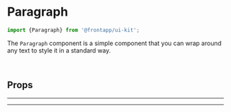 
<Meta title="Text/Paragraph" of={Paragraph} />

# Paragraph

<Canvas>
  <Story id="text-paragraph--basic" />
</Canvas>

```typescript
import {Paragraph} from '@frontapp/ui-kit';
```

The `Paragraph` component is a simple component that you can wrap around any text to style it in
a standard way.

<br />

## Props

<PureArgsTable of={Paragraph} />

<hr />
<hr />
